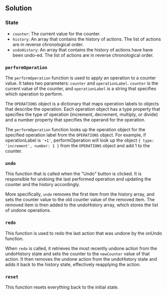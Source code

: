 
## Solution

### State

- `counter`: The current value for the counter.
- `history`: An array that contains the history of actions. The list of actions are in reverse chronological order.
- `undoHistory`: An array that contains the history of actions have have been undo-ed. The list of actions are in reverse chronological order.

### `performOperation`

The `performOperation` function is used to apply an operation to a counter value. It takes two parameters: `counter` and `operationLabel`. `counter` is the current value of the counter, and `operationLabel` is a string that specifies which operation to perform.

The `OPERATIONS` object is a dictionary that maps operation labels to objects that describe the operation. Each operation object has a type property that specifies the type of operation (increment, decrement, multiply, or divide) and a number property that specifies the operand for the operation.

The `performOperation` function looks up the operation object for the specified operation label from the `OPERATIONS` object. For example, if operationLabel is `'+1'`, performOperation will look up the object `{ type: 'increment', number: 1 }` from the `OPERATIONS` object and add 1 to the counter.

### `undo`

This function that is called when the "Undo" button is clicked. It is responsible for undoing the last performed operation and updating the counter and the history accordingly.

More specifically, `undo` removes the first item from the history array, and sets the counter value to the old counter value of the removed item. The removed item is then added to the undoHistory array, which stores the list of undone operations.

### `redo`

This function is used to redo the last action that was undone by the onUndo function.

When `redo` is called, it retrieves the most recently undone action from the undoHistory state and sets the counter to the `newCounter` value of that action. It then removes the undone action from the undoHistory state and adds it back to the history state, effectively reapplying the action.

### `reset`

This function resets everything back to the initial state.

<TestCases />
